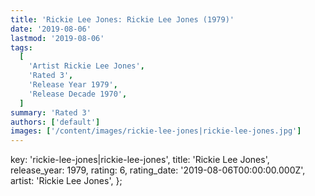 ```yaml
---
title: 'Rickie Lee Jones: Rickie Lee Jones (1979)'
date: '2019-08-06'
lastmod: '2019-08-06'
tags:
  [
    'Artist Rickie Lee Jones',
    'Rated 3',
    'Release Year 1979',
    'Release Decade 1970',
  ]
summary: 'Rated 3'
authors: ['default']
images: ['/content/images/rickie-lee-jones|rickie-lee-jones.jpg']
---
```


  key: 'rickie-lee-jones|rickie-lee-jones',
  title: 'Rickie Lee Jones',
  release_year: 1979,
  rating: 6,
  rating_date: '2019-08-06T00:00:00.000Z',
  artist: 'Rickie Lee Jones',
};

<MusicRating data={data} />
